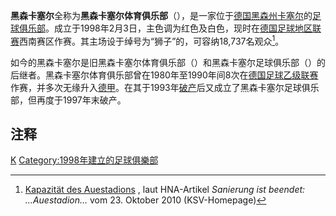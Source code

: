 {{Otheruses|subject=黑森卡塞尔体育俱乐部|other=历史上神圣罗马帝国的其中一个邦国|黑森-卡塞尔伯国}}
{{Football club infobox
| clubname = 黑森卡塞尔<br />{{lang|de|''KSV Hessen Kassel''}} 
| image    =KSV Hessen Kassel.png
| fullname = 黑森卡塞尔体育俱乐部<br />Kasseler Sport-Verein Hessen Kassel e. V.
| nickname = 
| founded  = {{Start date and age|1998|2|3}} 
| city     = {{GER}}[[卡塞尔|卡塞尔]]　
| ground   = {{link-de|奥尔体育场|Auestadion}}
| capacity = 18,737 人 
| color    = 紅/白 
| chairman = 延斯·罗塞（{{lang|de|Jens Rose}}）
| ceo      =   
| mgrtitle = 主教练
| manager  = {{link-de|乌韦·沃尔夫|Uwe Wolf}}
| league   = [[德國足球地区联赛|德国足球西南地区联赛]] 
| season   = 2012-13 
| position = 第 1 位
|pattern_la1=_whiteshoulders|pattern_b1=|pattern_ra1=_whiteshoulders|
  leftarm1=c00000|body1=c00000|rightarm1=c00000|shorts1=c00000|socks1=c00000|
  pattern_la2=|pattern_b2=|pattern_ra2=|
  leftarm2=FFFFFF|body2=FFFFFF|rightarm2=FFFFFF|shorts2=000000|socks2=FFFFFF|
}}
'''黑森卡塞尔'''全称为'''黑森卡塞尔体育俱乐部'''（{{lang-de|Kasseler Sport-Verein Hessen Kassel e. V.}}），是一家位于[[德国|德国]][[黑森州|黑森州]][[卡塞尔|卡塞尔]]的[[足球俱乐部|足球俱乐部]]。成立于1998年2月3日，主色调为红色及白色，现时在[[德国足球地区联赛|德国足球地区联赛]]西南赛区作赛。其主场设于绰号为“狮子”的{{link-de|奥尔体育场|Auestadion}}，可容纳18,737名观众<ref name="AuestaKapazi">[http://www.ksvhessen.de/news.php?id=6347&c=14 Kapazität des Auestadions] {{Wayback|url=http://www.ksvhessen.de/news.php?id=6347&c=14 |date=20150404022211 }}, laut HNA-Artikel ''Sanierung ist beendet: ...Auestadion...'' vom 23. Oktober 2010 (KSV-Homepage)<!--Kapazität auch laut Anfrage beim Bauamt Kassel--></ref>。

如今的黑森卡塞尔是旧黑森卡塞尔体育俱乐部（{{lang|de|KSV Hessen Kassel}}）和黑森卡塞尔足球俱乐部（{{lang|de|FC Hessen Kassel}}）的后继者。黑森卡塞尔体育俱乐部曾在1980年至1990年间8次在[[德国足球乙级联赛|德国足球乙级联赛]]作赛，并多次无缘升入[[德甲|德甲]]。在其于1993年[[破产|破产]]后又成立了黑森卡塞尔足球俱乐部，但再度于1997年末破产。

==注释==
{{reflist}}

{{Authority control}}
[[Category:德国足球俱乐部|K]]
[[Category:1998年建立的足球俱樂部|Category:1998年建立的足球俱樂部]]